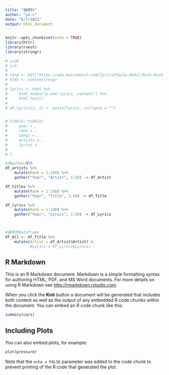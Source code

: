 ```yaml
---
title: "補資料"
author: "ya.c"
date: "6/7/2021"
output: html_document
---
```


```r
knitr::opts_chunk$set(echo = TRUE)
library(httr)
library(rvest)
library(stringr)

# i=20
# j=3
# 
# resp <- GET("https://www.musixmatch.com/lyrics/Paula-Abdul/Rush-Rush-2")
# html <- content(resp)
#         
# lyrics <- html %>%
#     html_nodes("p.mxm-lyrics__content") %>%
#     html_text()
#         
# df_lyrics[j, i] <- paste(lyrics, collapse = "")


# tibble::tibble(
#     year = ,
#     rank = ,
#     songs = ,
#     artists = ,
#     lyrics =
#     
# )

#用gather轉換
df_artists %>%
    mutate(Rank = 1:100) %>%
    gather("Year", "Artist", 1:50) -> df_Artist

df_titles %>%
    mutate(Rank = 1:100) %>%
    gather("Year", "Title", 1:50) -> df_Title

df_lyrics %>%
    mutate(Rank = 1:100) %>%
    gather("Year", "Lyrics", 1:50) -> df_Lyrics



#最終的Dataframe
df_All <- df_Title %>%
    mutate(Artist = df_Artist$Artist) #,
           #Lyrics = df_Lyrics$Lyrics)


```

## R Markdown

This is an R Markdown document. Markdown is a simple formatting syntax for authoring HTML, PDF, and MS Word documents. For more details on using R Markdown see <http://rmarkdown.rstudio.com>.

When you click the **Knit** button a document will be generated that includes both content as well as the output of any embedded R code chunks within the document. You can embed an R code chunk like this:

```r
summary(cars)
```

## Including Plots

You can also embed plots, for example:

```r
plot(pressure)
```

Note that the `echo = FALSE` parameter was added to the code chunk to prevent printing of the R code that generated the plot.
